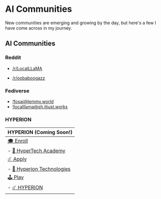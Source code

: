 # AI Communities
New communities are emerging and growing by the day, but here's a few I have come across in my journey.

## AI Communities

### Reddit

- [/r/LocalLLaMA](https://www.reddit.com/r/LocalLLaMA/)

- [/r/oobaboogazz](https://www.reddit.com/r/oobaboogazz)

### Fediverse

- [!fosai@lemmy.world](https://lemmy.world/c/fosai)
- [!localllama@sh.itjust.works](https://lemmy.world/c/localllama@sh.itjust.works)

### HYPERION

| HYPERION (Coming Soon!) |
| --- |
| [🎓 Enroll](enroll/hyper-tech-academy) |
|   - [💫 HyperTech Academy](enroll/hyper-tech-academy) |
| [☄️ Apply](apply/hyperion-technologies) |
|   - [🔬 Hyperion Technologies](apply/hyperion-technologies) |
| [🕹️ Play](play/hyperion) |
|   - [☄️ HYPERION](play/hyperion) |